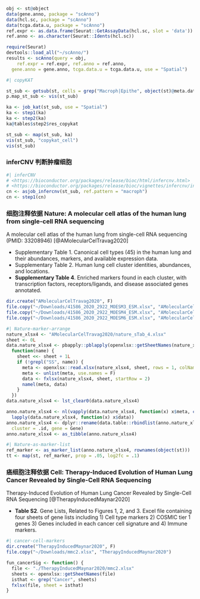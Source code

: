 
```r
obj <- st@object
data(gene.anno, package = "scAnno")
data(hcl.sc, package = "scAnno")
data(tcga.data.u, package = "scAnno")
ref.expr <- as.data.frame(Seurat::GetAssayData(hcl.sc, slot = 'data'))
ref.anno <- as.character(Seurat::Idents(hcl.sc))

require(Seurat)
devtools::load_all("~/scAnno/")
results <- scAnno(query = obj,
	ref.expr = ref.expr, ref.anno = ref.anno,
  gene.anno = gene.anno, tcga.data.u = tcga.data.u, use = "Spatial")


```


```r
#| copyKAT

st_sub <- getsub(st, cells = grep("Macroph|Epithe", object(st)@meta.data$scsa_cell))
p.map_st_sub <- vis(st_sub)

ka <- job_kat(st_sub, use = "Spatial")
ka <- step1(ka)
ka <- step2(ka)
ka@tables$step2$res_copykat

st_sub <- map(st_sub, ka)
vis(st_sub, "copykat_cell")
vis(st_sub)

```

### inferCNV 判断肿瘤细胞

```r
#| inferCNV
# <https://bioconductor.org/packages/release/bioc/html/infercnv.html>
# <https://bioconductor.org/packages/release/bioc/vignettes/infercnv/inst/doc/inferCNV.html>
cn <- asjob_infercnv(st_sub, ref.pattern = "macroph")
cn <- step1(cn)
```

### 细胞注释依据 Nature: A molecular cell atlas of the human lung from single-cell RNA sequencing

A molecular cell atlas of the human lung from single-cell RNA sequencing (PMID: 33208946) [@AMolecularCelTravag2020]

- Supplementary Table 1. Canonical cell types (45) in the human lung and their
  abundances, markers, and available expression data. 
- Supplementary Table 2. Human lung cell cluster identities, abundances, and locations. 
- **Supplementary Table 4**. Enriched markers found in each cluster, with
  transcription factors, receptors/ligands, and disease associated genes
  annotated. 

```r
dir.create("AMolecularCelTravag2020", F)
file.copy("~/Downloads/41586_2020_2922_MOESM3_ESM.xlsx", "AMolecularCelTravag2020/nature_sTab_1.xlsx")
file.copy("~/Downloads/41586_2020_2922_MOESM4_ESM.xlsx", "AMolecularCelTravag2020/nature_sTab_2.xlsx")
file.copy("~/Downloads/41586_2020_2922_MOESM6_ESM.xlsx", "AMolecularCelTravag2020/nature_sTab_4.xlsx")
```

```r
#| Nature-marker-arrange
nature_xlsx4 <- "AMolecularCelTravag2020/nature_sTab_4.xlsx"
sheet <- 0L
data.nature_xlsx4 <- pbapply::pblapply(openxlsx::getSheetNames(nature_xlsx4),
  function(name) {
    sheet <<- sheet + 1L
    if (!grepl("SS", name)) {
      meta <- openxlsx::read.xlsx(nature_xlsx4, sheet, rows = 1, colNames = F)
      meta <- unlist(meta, use.names = F)
      data <- fxlsx(nature_xlsx4, sheet, startRow = 2)
      namel(meta, data)
    }
  })
data.nature_xlsx4 <- lst_clear0(data.nature_xlsx4)

anno.nature_xlsx4 <- nl(vapply(data.nature_xlsx4, function(x) x$meta, character(1)),
  lapply(data.nature_xlsx4, function(x) x$data))
anno.nature_xlsx4 <- dplyr::rename(data.table::rbindlist(anno.nature_xlsx4, idcol = T),
  cluster = .id, gene = Gene)
anno.nature_xlsx4 <- as_tibble(anno.nature_xlsx4)
```

```r
#| Nature-as-marker-list
ref_marker <- as_marker_list(anno.nature_xlsx4, rownames(object(st)))
tt <- map(st, ref_marker, prop = .05, log2fc = .1)
```

### 癌细胞注释依据 Cell: Therapy-Induced Evolution of Human Lung Cancer Revealed by Single-Cell RNA Sequencing

Therapy-Induced Evolution of Human Lung Cancer Revealed by Single-Cell RNA Sequencing [@TherapyInducedMaynar2020]

- **Table S2**. Gene Lists, Related to Figures 1, 2, and 3. Excel file containing
  four sheets of gene lists including 1) Cell type markers 2) COSMIC tier 1
  genes 3) Genes included in each cancer cell signature and 4) Immune markers.

```r
#| cancer-cell-markers
dir.create("TherapyInducedMaynar2020", F)
file.copy("~/Downloads/mmc2.xlsx", "TherapyInducedMaynar2020")

fun_cancerSig <- function() {
  file <- "./TherapyInducedMaynar2020/mmc2.xlsx"
  sheets <- openxlsx::getSheetNames(file)
  isthat <- grep("Cancer", sheets)
  fxlsx(file, sheet = isthat)
}
```



